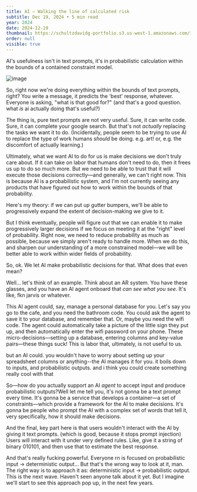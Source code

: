 ```yaml
---
title: AI — Walking the line of calculated risk
subtitle: Dec 19, 2024 • 5 min read
year: 2024
date: 2024-12-19
thumbnail: https://schultzdavidg-portfolio.s3.us-west-1.amazonaws.com/images/blog/ai-calculated-risk/moss.jpg
order: null
visible: true
---
```


<TitleSection />

AI's usefulness isn't in text prompts, it's in probabilistic calculation within the bounds of a contained constraint model.

![image](https://schultzdavidg-portfolio.s3.us-west-1.amazonaws.com/images/blog/ai-calculated-risk/moss.jpg)

So, right now we're doing everything within the bounds of text prompts, right? You write a message, it predicts the 'best' response, whatever. Everyone is asking, "what is that good for?" (and that's a good question. what *is* ai actually doing that's useful?)

The thing is, pure text prompts are not very useful. Sure, it can write code. Sure, it can complete your google search. But that's not *actually* replacing the tasks we want it to do. (Incidentally, people seem to be trying to use AI to replace the type of work humans *should* be doing. e.g. art! or, e.g. the discomfort of actually learning.)

Ultimately, what we want AI to do for us is make decisions we don't truly care about. If it can take on labor that humans don't need to do, then it frees us up to do so much more. But we need to be able to trust that it will execute those decisions correctly—and generally, we can't right now. This is because AI is a probabilistic system, and I'm not currently seeing any products that have figured out how to work within the bounds of that probability.

Here's my theory: if we can put up gutter bumpers, we'll be able to progressively expand the extent of decision-making we give to it.

But I think eventually, people will figure out that we can enable it to make progressively larger decisions if we focus on meeting it at the "right" level of probability. Right now, we need to reduce probability as much as possible, because we simply aren't ready to handle more. When we do this, and sharpen our understanding of a more constrained model—we will be better able to work within wider fields of probability.

So, ok. We let AI make probabilistic decisions for that. What does that even mean?

Well... let's think of an example. Think about an AR system. You have these glasses, and you have an AI agent onboard that *can see what you see.* It's like, fkn jarvis or whatever.

This AI agent could, say, manage a personal database for you. Let's say you go to the cafe, and you need the bathroom code. You could ask the agent to save it to your database, and remember that. Or, maybe you need the wifi code. The agent could automatically take a picture of the little sign they put up, and then automatically enter the wifi password on your phone. These micro-decisions—setting up a database, entering columns and key-value pairs—these things suck! This is labor that, ultimately, is not useful to us.

but an AI could. you wouldn't have to worry about setting up your spreadsheet columns or anything--the AI manages it for you. it boils down to inputs, and probabilistic outputs. and i think you could create something really cool with that

So—how do you actually support an AI *agent* to accept input and produce probabilistic outputs?Well let me tell you, it's not gonna be a text prompt every time. It's gonna be a service that develops a container—a set of constraints—which provide a framework for the AI to make decisions. It's gonna be people who prompt the AI with a complex set of words that tell it, very specifically, how it should make decisions.

And the final, key part here is that users wouldn't interact with the AI by giving it text prompts. (which is good, because it stops prompt injection) Users will interact with it under very defined rules. Like, give it a string of binary 010101, and then use that to estimate the best response.

And that's really fucking powerful. Everyone rn is focused on probabilistic input → deterministic output... But that's the wrong way to look at it, man. The right way is to approach it as: deterministic input → probabilistic output. This is the next wave. Haven't seen anyone talk about it yet. But I imagine we'll start to see this approach pop up, in the next few years.